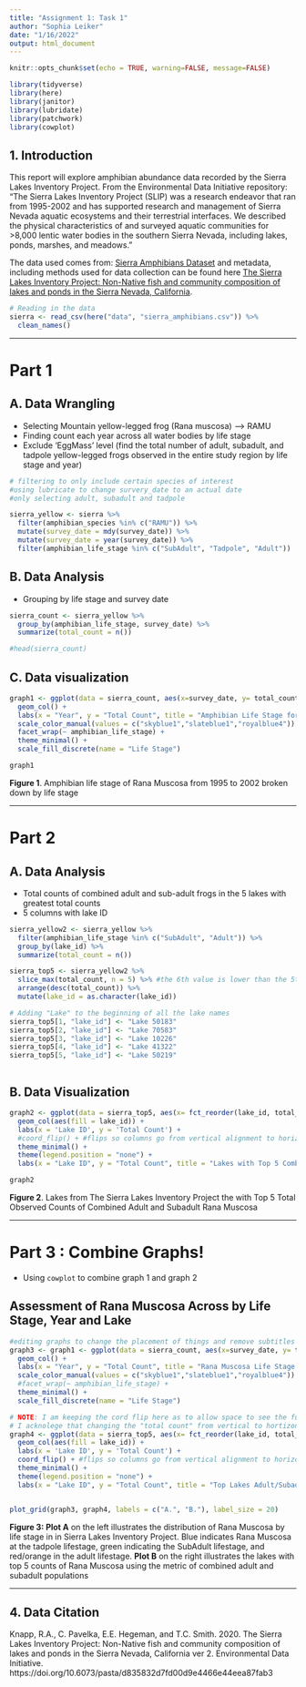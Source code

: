 ```yaml
---
title: "Assignment 1: Task 1"
author: "Sophia Leiker"
date: "1/16/2022"
output: html_document
---
```


```r
knitr::opts_chunk$set(echo = TRUE, warning=FALSE, message=FALSE)

library(tidyverse)
library(here)
library(janitor)
library(lubridate)
library(patchwork)
library(cowplot)
```

## 1. Introduction

This report will explore amphibian abundance data recorded by the Sierra Lakes Inventory Project. From the Environmental Data Initiative repository: “The Sierra Lakes Inventory Project (SLIP) was a research endeavor that ran from 1995-2002 and has supported research and management of Sierra Nevada aquatic ecosystems and their terrestrial interfaces. We described the physical characteristics of and surveyed aquatic communities for >8,000 lentic water bodies in the southern Sierra Nevada, including lakes, ponds, marshes, and meadows.”

The data used comes from: [Sierra Amphibians Dataset](https://doi.org/10.6073/pasta/d835832d7fd00d9e4466e44eea87fab3) and metadata, including methods used for data collection can be found here [The Sierra Lakes Inventory Project: Non-Native fish and community composition of lakes and ponds in the Sierra Nevada, California](https://portal.edirepository.org/nis/metadataviewer?packageid=edi.577.2).


```r
# Reading in the data
sierra <- read_csv(here("data", "sierra_amphibians.csv")) %>% 
  clean_names()

```

***

# Part 1

## A. Data Wrangling 
- Selecting Mountain yellow-legged frog (Rana muscosa) --> RAMU
- Finding count each year across all water bodies by life stage
- Exclude 'EggMass' level (find the total number of adult, subadult, and tadpole yellow-legged frogs observed in the entire study region by life stage and year)

```r
# filtering to only include certain species of interest
#using lubricate to change survery_date to an actual date 
#only selecting adult, subadult and tadpole

sierra_yellow <- sierra %>% 
  filter(amphibian_species %in% c("RAMU")) %>% 
  mutate(survey_date = mdy(survey_date)) %>% 
  mutate(survey_date = year(survey_date)) %>% 
  filter(amphibian_life_stage %in% c("SubAdult", "Tadpole", "Adult"))
```

## B. Data Analysis
- Grouping by life stage and survey date

```r
sierra_count <- sierra_yellow %>% 
  group_by(amphibian_life_stage, survey_date) %>% 
  summarize(total_count = n())

#head(sierra_count)

```

## C. Data visualization

```r
graph1 <- ggplot(data = sierra_count, aes(x=survey_date, y= total_count, fill= amphibian_life_stage)) +
  geom_col() +
  labs(x = "Year", y = "Total Count", title = "Amphibian Life Stage for Rana Muscosa in Sierra Lakes Inventory Project", subtitle = "Data from: Knapp, R.A. 2020. The Sierra Lakes Inventory Project") +
  scale_color_manual(values = c("skyblue1","slateblue1","royalblue4")) +
  facet_wrap(~ amphibian_life_stage) +
  theme_minimal() +
  scale_fill_discrete(name = "Life Stage")

graph1
```

**Figure 1**. Amphibian life stage of Rana Muscosa from 1995 to 2002 broken down by life stage

***

# Part 2

## A. Data Analysis
- Total counts of combined adult and sub-adult frogs in the 5 lakes with greatest total counts
- 5 columns with lake ID

```r
sierra_yellow2 <- sierra_yellow %>% 
  filter(amphibian_life_stage %in% c("SubAdult", "Adult")) %>% 
  group_by(lake_id) %>% 
  summarize(total_count = n())

sierra_top5 <- sierra_yellow2 %>% 
  slice_max(total_count, n = 5) %>% #the 6th value is lower than the 5th, so there are no ties between the 5th/6th
  arrange(desc(total_count)) %>% 
  mutate(lake_id = as.character(lake_id))

# Adding "Lake" to the beginning of all the lake names
sierra_top5[1, "lake_id"] <- "Lake 50183"
sierra_top5[2, "lake_id"] <- "Lake 70583"
sierra_top5[3, "lake_id"] <- "Lake 10226"
sierra_top5[4, "lake_id"] <- "Lake 41322"
sierra_top5[5, "lake_id"] <- "Lake 50219"



```

## B. Data Visualization
```r
graph2 <- ggplot(data = sierra_top5, aes(x= fct_reorder(lake_id, total_count), y = total_count)) + 
  geom_col(aes(fill = lake_id)) + 
  labs(x = 'Lake ID', y = 'Total Count') +
  #coord_flip() + #flips so columns go from vertical alignment to horizontal alginment
  theme_minimal() +
  theme(legend.position = "none") +
  labs(x = "Lake ID", y = "Total Count", title = "Lakes with Top 5 Combined Adult and Subadult Rana Muscosa Counts", subtitle = "Data from: Knapp, R.A. 2020. The Sierra Lakes Inventory Project")

graph2
```

**Figure 2**. Lakes from The Sierra Lakes Inventory Project the with Top 5 Total Observed Counts of Combined Adult and Subadult Rana Muscosa

***

# Part 3 : Combine Graphs!
- Using `cowplot` to combine graph 1 and graph 2

## Assessment of Rana Muscosa Across by Life Stage, Year and Lake

```r
#editing graphs to change the placement of things and remove subtitles 
graph3 <- graph1 <- ggplot(data = sierra_count, aes(x=survey_date, y= total_count, fill= amphibian_life_stage)) +
  geom_col() +
  labs(x = "Year", y = "Total Count", title = "Rana Muscosa Life Stage by Year", subtitle = "Data from: Knapp, R.A. 2020.") +
  scale_color_manual(values = c("skyblue1","slateblue1","royalblue4")) +
  #facet_wrap(~ amphibian_life_stage) +
  theme_minimal() +
  scale_fill_discrete(name = "Life Stage")

# NOTE: I am keeping the cord flip here as to allow space to see the full lake ID without them getting compressed
# I acknolege that changing the "total count" from vertical to hortizontal is not quite ideal
graph4 <- ggplot(data = sierra_top5, aes(x= fct_reorder(lake_id, total_count), y = total_count)) + 
  geom_col(aes(fill = lake_id)) + 
  labs(x = 'Lake ID', y = 'Total Count') +
  coord_flip() + #flips so columns go from vertical alignment to horizontal alginment
  theme_minimal() +
  theme(legend.position = "none") +
  labs(x = "Lake ID", y = "Total Count", title = "Top Lakes Adult/Subadult Pop.", subtitle = "Data from: Knapp, R.A. 2020.")


plot_grid(graph3, graph4, labels = c("A.", "B."), label_size = 20)
```

**Figure 3: ** **Plot A** on the left illustrates the distribution of Rana Muscosa by life stage in in Sierra Lakes Inventory Project. Blue indicates Rana Muscosa at the tadpole lifestage, green indicating the SubAdult lifestage, and red/orange in the adult lifestage. **Plot B** on the right illustrates the lakes with top 5 counts of Rana Muscosa using the metric of combined adult and subadult populations


***

## 4. Data Citation

Knapp, R.A., C. Pavelka, E.E. Hegeman, and T.C. Smith. 2020. The Sierra Lakes Inventory Project: Non-Native fish and community composition of lakes and ponds in the Sierra Nevada, California ver 2. Environmental Data Initiative. https://doi.org/10.6073/pasta/d835832d7fd00d9e4466e44eea87fab3
